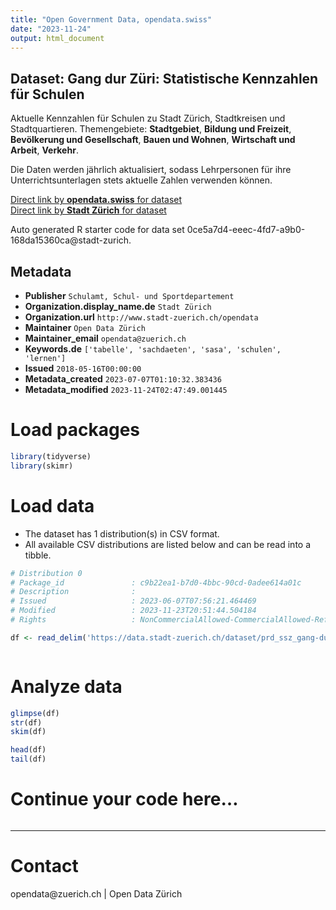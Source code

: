 ```yaml
---
title: "Open Government Data, opendata.swiss"
date: "2023-11-24"
output: html_document
---
```


## Dataset: Gang dur Züri: Statistische Kennzahlen für Schulen


Aktuelle Kennzahlen für Schulen zu Stadt Zürich, Stadtkreisen und Stadtquartieren. Themengebiete:  **Stadtgebiet**,  **Bildung und Freizeit**, **Bevölkerung und Gesellschaft**, **Bauen und Wohnen**, **Wirtschaft und Arbeit**, **Verkehr**.

Die Daten werden jährlich aktualisiert, sodass Lehrpersonen für ihre Unterrichtsunterlagen stets aktuelle Zahlen verwenden können.



[Direct link by **opendata.swiss** for dataset](https://opendata.swiss/de/dataset/gang-dur-zuri-statistische-kennzahlen-fur-schulen2)<br>
[Direct link by **Stadt Zürich** for dataset](https://data.stadt-zuerich.ch/dataset/prd_ssz_gang-dur-zueri_od1005)

Auto generated R starter code for data set 0ce5a7d4-eeec-4fd7-a9b0-168da15360ca@stadt-zurich.

## Metadata

- **Publisher** `Schulamt, Schul- und Sportdepartement`
- **Organization.display_name.de** `Stadt Zürich`
- **Organization.url** `http://www.stadt-zuerich.ch/opendata`
- **Maintainer** `Open Data Zürich`
- **Maintainer_email** `opendata@zuerich.ch`
- **Keywords.de** `['tabelle', 'sachdaeten', 'sasa', 'schulen', 'lernen']`
- **Issued** `2018-05-16T00:00:00`
- **Metadata_created** `2023-07-07T01:10:32.383436`
- **Metadata_modified** `2023-11-24T02:47:49.001445`


# Load packages

```r

library(tidyverse)
library(skimr)

```

# Load data

-   The dataset has 1 distribution(s) in CSV format.
-   All available CSV distributions are listed below and can be read into a tibble.

```r

# Distribution 0
# Package_id               : c9b22ea1-b7d0-4bbc-90cd-0adee614a01c
# Description              : 
# Issued                   : 2023-06-07T07:56:21.464469
# Modified                 : 2023-11-23T20:51:44.504184
# Rights                   : NonCommercialAllowed-CommercialAllowed-ReferenceNotRequired

df <- read_delim('https://data.stadt-zuerich.ch/dataset/prd_ssz_gang-dur-zueri_od1005/download/BEV100OD1005.csv')



```

# Analyze data

```r

glimpse(df)
str(df)
skim(df)

head(df)
tail(df)

```

# Continue your code here...

```r

```

------------------------------------------------------------------------

# Contact

opendata@zuerich.ch | Open Data Zürich
